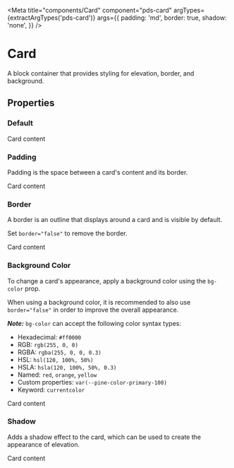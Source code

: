 


<Meta
  title="components/Card"
  component="pds-card"
  argTypes={extractArgTypes('pds-card')}
  args={{
    padding: 'md',
    border: true,
    shadow: 'none',
  }}
/>

# Card

A block container that provides styling for elevation, border, and background.

## Properties

<ArgsTable of="pds-card" />

### Default

<Story story={stories.Default} />

<Canvas>
  <pds-card>Card content</pds-card>
</Canvas>

### Padding

Padding is the space between a card's content and its border.

<Story story={stories.Padding} />

<Canvas>
  <pds-card padding="sm">Card content</pds-card>
</Canvas>

### Border

A border is an outline that displays around a card and is visible by default.

Set `border="false"` to remove the border.

<Story story={stories.Border} />

<Canvas>
  <pds-card border="false">Card content</pds-card>
</Canvas>

### Background Color

<Story story={stories.background} />

To change a card's appearance, apply a background color using the `bg-color` prop.

When using a background color, it is recommended to also use `border="false"` in order to improve the overall appearance.

***Note:*** `bg-color` can accept the following color syntax types:

- Hexadecimal: `#ff0000`
- RGB: `rgb(255, 0, 0)`
- RGBA: `rgba(255, 0, 0, 0.3)`
- HSL: `hsl(120, 100%, 50%)`
- HSLA: `hsla(120, 100%, 50%, 0.3)`
- Named:  `red`, `orange`, `yellow`
- Custom properties: `var(--pine-color-primary-100)`
- Keyword: `currentcolor`

<Canvas>
  <pds-card border="false" bg-color="var(--pine-color-primary-100)">Card content</pds-card>
</Canvas>

### Shadow

Adds a shadow effect to the card, which can be used to create the appearance of elevation.

<Story story={stories.shadow} />

<Canvas>
  <pds-card shadow="md">Card content</pds-card>
</Canvas>
